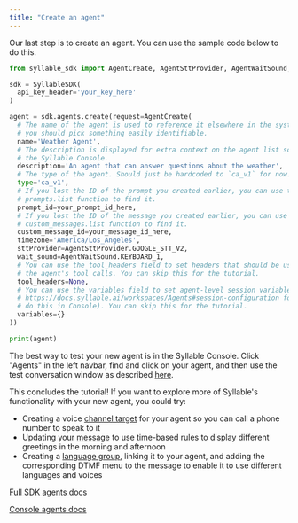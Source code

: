 ```yaml
---
title: "Create an agent"
---
```


Our last step is to create an agent. You can use the sample code below to do this.

```python
from syllable_sdk import AgentCreate, AgentSttProvider, AgentWaitSound, SyllableSDK

sdk = SyllableSDK(
  api_key_header='your_key_here'
)

agent = sdk.agents.create(request=AgentCreate(
  # The name of the agent is used to reference it elsewhere in the system, so
  # you should pick something easily identifiable.
  name='Weather Agent',
  # The description is displayed for extra context on the agent list screen in
  # the Syllable Console.
  description='An agent that can answer questions about the weather',
  # The type of the agent. Should just be hardcoded to `ca_v1` for now.
  type='ca_v1',
  # If you lost the ID of the prompt you created earlier, you can use the
  # prompts.list function to find it.
  prompt_id=your_prompt_id_here,
  # If you lost the ID of the message you created earlier, you can use the
  # custom_messages.list function to find it.
  custom_message_id=your_message_id_here,
  timezone='America/Los_Angeles',
  sttProvider=AgentSttProvider.GOOGLE_STT_V2,
  wait_sound=AgentWaitSound.KEYBOARD_1,
  # You can use the tool_headers field to set headers that should be used for
  # the agent's tool calls. You can skip this for the tutorial.
  tool_headers=None,
  # You can use the variables field to set agent-level session variables (see
  # https://docs.syllable.ai/workspaces/Agents#session-configuration for how to
  # do this in Console). You can skip this for the tutorial.
  variables={}
))

print(agent)
```

The best way to test your new agent is in the Syllable Console. Click "Agents" in the left navbar, find and click on your agent, and then use the test conversation window as described [here](https://docs.syllable.ai/buildFirstAgent/CreateAgent#testing-the-agent).

This concludes the tutorial! If you want to explore more of Syllable's functionality with your new agent, you could try:

- Creating a voice [channel target](/python-sdk-docs/Targets) for your agent so you can call a phone number to speak to it
- Updating your [message](/python-sdk-docs/CustomMessages) to use time-based rules to display different greetings in the morning and afternoon
- Creating a [language group](/python-sdk-docs/languagegroups), linking it to your agent, and adding the corresponding DTMF menu to the message to enable it to use different languages and voices

[Full SDK agents docs](/python-sdk-docs/Agents)

[Console agents docs](/workspaces/Agents)